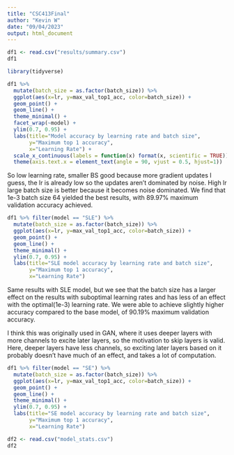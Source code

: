 ```yaml
---
title: "CSC413Final"
author: "Kevin W"
date: "09/04/2023"
output: html_document
---
```


```r
df1 <- read.csv("results/summary.csv")
df1
```
```r
library(tidyverse)

df1 %>% 
  mutate(batch_size = as.factor(batch_size)) %>% 
  ggplot(aes(x=lr, y=max_val_top1_acc, color=batch_size)) +
  geom_point() +
  geom_line() +
  theme_minimal() +
  facet_wrap(~model) +
  ylim(0.7, 0.95) +
  labs(title="Model accuracy by learning rate and batch size",
       y="Maximum top 1 accuracy",
       x="Learning Rate") +
  scale_x_continuous(labels = function(x) format(x, scientific = TRUE)) +
  theme(axis.text.x = element_text(angle = 90, vjust = 0.5, hjust=1))
```

So low learning rate, smaller BS good because more gradient updates I guess, the lr is already low so the updates aren't dominated by noise. High lr large batch size is better because it becomes noise dominated. We find that 1e-3 batch size 64 yielded the best results, with 89.97% maximum validation accuracy achieved.

```r
df1 %>% filter(model == "SLE") %>% 
  mutate(batch_size = as.factor(batch_size)) %>% 
  ggplot(aes(x=lr, y=max_val_top1_acc, color=batch_size)) +
  geom_point() +
  geom_line() +
  theme_minimal() +
  ylim(0.7, 0.95) +
  labs(title="SLE model accuracy by learning rate and batch size",
       y="Maximum top 1 accuracy",
       x="Learning Rate")
```
Same results with SLE model, but we see that the batch size has a larger effect on the results with suboptimal learning rates and has less of an effect with the optimal(1e-3) learning rate. We were able to achieve slightly higher accuracy compared to the base model, of 90.19% maximum validation accuracy.

I think this was originally used in GAN, where it uses deeper layers with more channels to excite later layers, so the motivation to skip layers is valid. Here, deeper layers have less channels, so exciting later layers based on it probably doesn't have much of an effect, and takes a lot of computation.

```r
df1 %>% filter(model == "SE") %>% 
  mutate(batch_size = as.factor(batch_size)) %>% 
  ggplot(aes(x=lr, y=max_val_top1_acc, color=batch_size)) +
  geom_point() +
  geom_line() +
  theme_minimal() +
  ylim(0.7, 0.95) +
  labs(title="SE model accuracy by learning rate and batch size",
       y="Maximum top 1 accuracy",
       x="Learning Rate")
```

```r
df2 <- read.csv("model_stats.csv")
df2
```